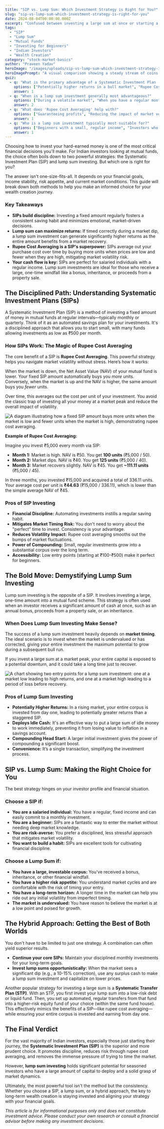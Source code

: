 ```yaml
---
title: "SIP vs. Lump Sum: Which Investment Strategy is Right for You?"
slug: "sip-vs-lump-sum-which-investment-strategy-is-right-for-you"
date: 2024-08-04T00:00:00.000Z
excerpt: "Confused between investing a large sum at once or starting a monthly SIP? This guide breaks down the pros and cons of both SIP and lump sum investing to help you choose the best strategy for your financial goals in India."
tags:
  - "SIP"
  - "Lump Sum"
  - "Mutual Funds"
  - "Investing for Beginners"
  - "Indian Investors"
  - "Wealth Creation"
category: "stock-market-basics"
author: "Praveen Yadav"
heroImage: "/images/uploads/sip-vs-lump-sum-which-investment-strategy-is-right-for-you/hero-image.jpg"
heroImagePrompt: "A visual comparison showing a steady stream of coins flowing into a plant for SIP and a single large bag of money being planted for a lump sum, representing two different investment strategies."
quiz:
  - q: "What is the primary advantage of a Systematic Investment Plan (SIP)?"
    options: ["Potentially higher returns in a bull market", "Rupee Cost Averaging", "A one-time investment process"]
    answer: 1
  - q: "When is a lump sum investment generally most advantageous?"
    options: ["During a volatile market", "When you have a regular monthly income", "When the market is low and expected to rise"]
    answer: 2
  - q: "What does 'Rupee Cost Averaging' help with?"
    options: ["Guaranteeing profits", "Reducing the impact of market volatility", "Timing the market perfectly"]
    answer: 1
  - q: "Who is a lump sum investment typically most suitable for?"
    options: ["Beginners with a small, regular income", "Investors who have received a large, one-time amount like a bonus or inheritance", "Those who are afraid of market risks"]
    answer: 1
---
```


Choosing how to invest your hard-earned money is one of the most critical financial decisions you'll make. For Indian investors looking at mutual funds, the choice often boils down to two powerful strategies: the Systematic Investment Plan (SIP) and lump sum investing. But which one is right for you?

The answer isn't one-size-fits-all. It depends on your financial goals, income stability, risk appetite, and current market conditions. This guide will break down both methods to help you make an informed choice for your wealth creation journey.

### Key Takeaways

*   **SIPs build discipline:** Investing a fixed amount regularly fosters a consistent saving habit and minimizes emotional, market-driven decisions.
*   **Lump sum can maximize returns:** If timed correctly during a market dip, a lump sum investment can generate significantly higher returns as the entire amount benefits from a market recovery.
*   **Rupee Cost Averaging is a SIP's superpower:** SIPs average out your purchase cost over time by buying more units when prices are low and fewer when they are high, mitigating market volatility risk.
*   **Your cash flow is key:** SIPs are perfect for salaried individuals with a regular income. Lump sum investments are ideal for those who receive a large, one-time windfall like a bonus, inheritance, or proceeds from a property sale.

## The Disciplined Path: Understanding Systematic Investment Plans (SIPs)

A Systematic Investment Plan (SIP) is a method of investing a fixed amount of money in mutual funds at regular intervals—typically monthly or quarterly. Think of it as an automated savings plan for your investments. It's a disciplined approach that allows you to start small, with many funds allowing investments as low as ₹500 per month.

### How SIPs Work: The Magic of Rupee Cost Averaging

The core benefit of a SIP is **Rupee Cost Averaging**. This powerful strategy helps you navigate market volatility without stress. Here’s how it works:

When the market is down, the Net Asset Value (NAV) of your mutual fund is lower. Your fixed SIP amount automatically buys you *more* units. Conversely, when the market is up and the NAV is higher, the same amount buys you *fewer* units.

Over time, this averages out the cost per unit of your investment. You avoid the classic trap of investing all your money at a market peak and reduce the overall impact of volatility.

![A diagram illustrating how a fixed SIP amount buys more units when the market is low and fewer units when the market is high, demonstrating rupee cost averaging.](/images/uploads/sip-vs-lump-sum-which-investment-strategy-is-right-for-you/rupee-cost-averaging.png)

**Example of Rupee Cost Averaging:**

Imagine you invest ₹5,000 every month via SIP:

*   **Month 1:** Market is high. NAV is ₹50. You get **100 units** (₹5,000 / 50).
*   **Month 2:** Market dips. NAV is ₹40. You get **125 units** (₹5,000 / 40).
*   **Month 3:** Market recovers slightly. NAV is ₹45. You get **~111.11 units** (₹5,000 / 45).

In three months, you invested ₹15,000 and acquired a total of 336.11 units. Your average cost per unit is **₹44.63** (₹15,000 / 336.11), which is lower than the simple average NAV of ₹45.

### Pros of SIP Investing

*   **Financial Discipline:** Automating investments instills a regular saving habit.
*   **Mitigates Market Timing Risk:** You don't need to worry about the "perfect" time to invest. Consistency is your advantage.
*   **Reduces Volatility Impact:** Rupee cost averaging smooths out the bumps of market fluctuations.
*   **Power of Compounding:** Small, regular investments grow into a substantial corpus over the long term.
*   **Accessibility:** Low entry points (starting at ₹100-₹500) make it perfect for beginners.

## The Bold Move: Demystifying Lump Sum Investing

Lump sum investing is the opposite of a SIP. It involves investing a large, one-time amount into a mutual fund scheme. This strategy is often used when an investor receives a significant amount of cash at once, such as an annual bonus, proceeds from a property sale, or an inheritance.

### When Does Lump Sum Investing Make Sense?

The success of a lump sum investment heavily depends on **market timing**. The ideal scenario is to invest when the market is undervalued or has corrected, giving your entire investment the maximum potential to grow during a subsequent bull run.

If you invest a large sum at a market peak, your entire capital is exposed to a potential downturn, and it could take a long time just to recover.

![A chart showing two entry points for a lump sum investment: one at a market low leading to high returns, and one at a market high leading to a period of loss before recovery.](/images/uploads/sip-vs-lump-sum-which-investment-strategy-is-right-for-you/lump-sum-timing.png)

### Pros of Lump Sum Investing

*   **Potentially Higher Returns:** In a rising market, your entire corpus is invested from day one, leading to potentially greater returns than a staggered SIP.
*   **Deploys Idle Cash:** It's an effective way to put a large sum of idle money to work immediately, preventing it from losing value to inflation in a savings account.
*   **Compounding Head Start:** A larger initial investment gives the power of compounding a significant boost.
*   **Convenience:** It’s a single transaction, simplifying the investment process.

## SIP vs. Lump Sum: Making the Right Choice for You

The best strategy hinges on your investor profile and financial situation.

### Choose a SIP if:

*   **You are a salaried individual:** You have a regular, fixed income and can easily commit to a monthly investment.
*   **You are a beginner:** SIPs are a fantastic way to enter the market without needing deep market knowledge.
*   **You are risk-averse:** You prefer a disciplined, less stressful approach that mitigates market volatility.
*   **You want to build a habit:** SIPs are excellent tools for cultivating financial discipline.

### Choose a Lump Sum if:

*   **You have a large, investable corpus:** You've received a bonus, inheritance, or other financial windfall.
*   **You have a higher risk appetite:** You understand market cycles and are comfortable with the risk of timing your entry.
*   **You have a long-term horizon:** A longer time in the market can help you ride out any initial volatility from imperfect timing.
*   **The market is undervalued:** You have reason to believe the market is at a low point and poised for growth.

## The Hybrid Approach: Getting the Best of Both Worlds

You don't have to be limited to just one strategy. A combination can often yield superior results.

*   **Continue your core SIPs:** Maintain your disciplined monthly investments for your long-term goals.
*   **Invest lump sums opportunistically:** When the market sees a significant dip (e.g., a 10-15% correction), use any surplus cash to make a lump sum investment and capitalize on lower prices.

Another popular strategy for investing a large sum is a **Systematic Transfer Plan (STP)**. With an STP, you first invest your lump sum into a low-risk debt or liquid fund. Then, you set up automated, regular transfers from that fund into a higher-risk equity fund of your choice (within the same fund house). This effectively mimics the benefits of a SIP—like rupee cost averaging—while ensuring your entire corpus is invested and earning from day one.

## The Final Verdict

For the vast majority of Indian investors, especially those just starting their journey, the **Systematic Investment Plan (SIP)** is the superior and more prudent choice. It promotes discipline, reduces risk through rupee cost averaging, and removes the immense pressure of trying to time the market.

However, **lump sum investing** holds significant potential for seasoned investors who have a large amount of capital to deploy and a solid grasp of market dynamics.

Ultimately, the most powerful tool isn't the method but the consistency. Whether you choose a SIP, a lump sum, or a hybrid approach, the key to long-term wealth creation is staying invested and aligning your strategy with your financial goals.

*This article is for informational purposes only and does not constitute investment advice. Please conduct your own research or consult a financial advisor before making any investment decisions.*